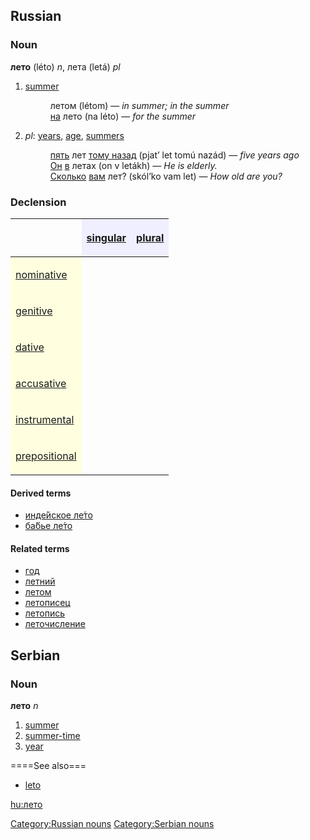 ==Russian==
[[Category:Russian nouns]]
===Noun===
'''лето''' (léto) ''n'', лета (letá) ''pl''
# [[summer]]
#:летом (létom) — ''in summer; in the summer''
#:[[на]] лето (na léto) — ''for the summer''
# ''pl'': [[year]]s, [[age]], [[summer]]s
#:[[пять]] лет [[тому назад]] (pjat’ let tomú nazád) — ''five years ago''
#:[[Он]] [[в]] летах (on v letákh) — ''He is elderly.''
#:[[Сколько]] [[вы|вам]] лет? (skól’ko vam let) — ''How old are you?''
===Declension===
{| border="1" cellpadding="4" cellspacing="0"
!
! style="background-color: #EFEFFF" align="center"|[[singular]]
! style="background-color: #EFEFFF" align="center"|[[plural]]
|-
! style="background-color: #FFFFE0" align="left"|[[nominative case|nominative]]
| align="center"|{{Unicode|ле́то}}
| align="center"|{{Unicode|лета́}}
|-
! style="background-color: #FFFFE0" align="left"|[[genitive case|genitive]]
| align="center"|{{Unicode|ле́та}}
| align="center"|{{Unicode|лет}}
|-
! style="background-color: #FFFFE0" align="left"|[[dative case|dative]]
| align="center"|{{Unicode|ле́ту}}
| align="center"|{{Unicode|лета́м}}
|-
! style="background-color: #FFFFE0" align="left"|[[accusative case|accusative]]
| align="center"|{{Unicode|ле́то}}
| align="center"|{{Unicode|лета́}}
|-
! style="background-color: #FFFFE0" align="left"|[[instrumental case|instrumental]]
| align="center"|{{Unicode|ле́том}}
| align="center"|{{Unicode|лета́ми}}
|-
! style="background-color: #FFFFE0" align="left"|[[prepositional case|prepositional]]
| align="center"|{{Unicode|о ле́те}}
| align="center"|{{Unicode|о лета́х}}
|}

====Derived terms====
*[[индейское лето|инде́йское ле́то]]
*[[бабье лето|ба́бье ле́то]]
====Related terms====
*[[год]]
*[[летний]]
*[[летом]]
*[[летописец]]
*[[летопись]]
*[[леточисление]]

==Serbian==
===Noun===
'''лето''' ''n''
#[[summer]]
#[[summer-time]]
#[[year]]
====See also===
*[[leto]]
[[Category:Serbian nouns]]

[[hu:лето]]